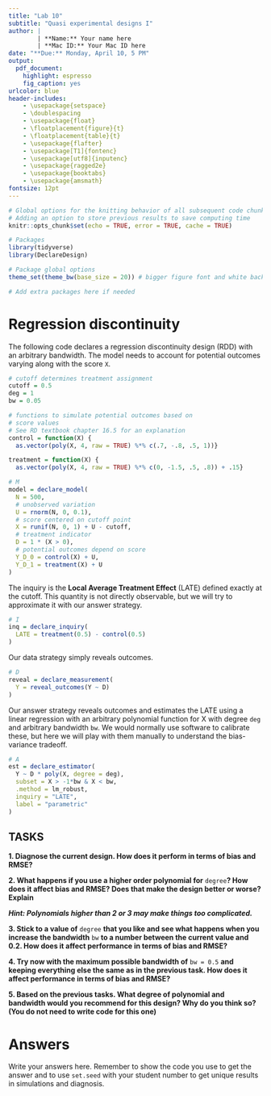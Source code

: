 ```yaml
---
title: "Lab 10"
subtitle: "Quasi experimental designs I"
author: |
        | **Name:** Your name here
        | **Mac ID:** Your Mac ID here
date: "**Due:** Monday, April 10, 5 PM"
output: 
  pdf_document:
    highlight: espresso
    fig_caption: yes
urlcolor: blue
header-includes:
    - \usepackage{setspace}
    - \doublespacing
    - \usepackage{float}
    - \floatplacement{figure}{t}
    - \floatplacement{table}{t}
    - \usepackage{flafter}
    - \usepackage[T1]{fontenc}
    - \usepackage[utf8]{inputenc}
    - \usepackage{ragged2e}
    - \usepackage{booktabs}
    - \usepackage{amsmath}
fontsize: 12pt
---
```


```r
# Global options for the knitting behavior of all subsequent code chunks
# Adding an option to store previous results to save computing time
knitr::opts_chunk$set(echo = TRUE, error = TRUE, cache = TRUE)

# Packages
library(tidyverse)
library(DeclareDesign)

# Package global options
theme_set(theme_bw(base_size = 20)) # bigger figure font and white background

# Add extra packages here if needed
```

# Regression discontinuity

The following code declares a regression discontinuity design (RDD) with an arbitrary bandwidth. The model needs to account for potential outcomes varying along with the score `X`.

```r
# cutoff determines treatment assignment
cutoff = 0.5
deg = 1
bw = 0.05

# functions to simulate potential outcomes based on
# score values
# See RD textbook chapter 16.5 for an explanation
control = function(X) {
  as.vector(poly(X, 4, raw = TRUE) %*% c(.7, -.8, .5, 1))}

treatment = function(X) {
  as.vector(poly(X, 4, raw = TRUE) %*% c(0, -1.5, .5, .8)) + .15}

# M
model = declare_model(
  N = 500,
  # unobserved variation
  U = rnorm(N, 0, 0.1),
  # score centered on cutoff point
  X = runif(N, 0, 1) + U - cutoff,
  # treatment indicator
  D = 1 * (X > 0),
  # potential outcomes depend on score
  Y_D_0 = control(X) + U,
  Y_D_1 = treatment(X) + U
)
```

The inquiry is the **Local Average Treatment Effect** (LATE) defined exactly at the cutoff. This quantity is not directly observable, but we will try to approximate it with our answer strategy.

```r
# I
inq = declare_inquiry(
  LATE = treatment(0.5) - control(0.5)
)
```

Our data strategy simply reveals outcomes.

```r
# D
reveal = declare_measurement(
  Y = reveal_outcomes(Y ~ D)
)
```


Our answer strategy reveals outcomes and estimates the LATE using a linear regression with an arbitrary polynomial function for X with degree `deg` and arbitrary bandwidth `bw`. We would normally use software to calibrate these, but here we will play with them manually to understand the bias-variance tradeoff.

```r
# A
est = declare_estimator(
  Y ~ D * poly(X, degree = deg),
  subset = X > -1*bw & X < bw,
  .method = lm_robust,
  inquiry = "LATE",
  label = "parametric"
)
```


## TASKS

**1. Diagnose the current design. How does it perform in terms of bias and RMSE?**

**2. What happens if you use a higher order polynomial for** `degree`**? How does it affect bias and RMSE? Does that make the design better or worse? Explain**

***Hint: Polynomials higher than 2 or 3 may make things too complicated.***

**3. Stick to a value of** `degree` **that you like and see what happens when you increase the bandwidth** `bw` **to a number between the current value and 0.2. How does it affect performance in terms of bias and RMSE?**

**4. Try now with the maximum possible bandwidth of** `bw = 0.5` **and keeping everything else the same as in the previous task. How does it affect performance in terms of bias and RMSE?**

**5. Based on the previous tasks. What degree of polynomial and bandwidth would you recommend for this design? Why do you think so? (You do not need to write code for this one)**

# Answers

Write your answers here. Remember to show the code you use to get the answer and to use `set.seed` with your student number to get unique results in simulations and diagnosis.